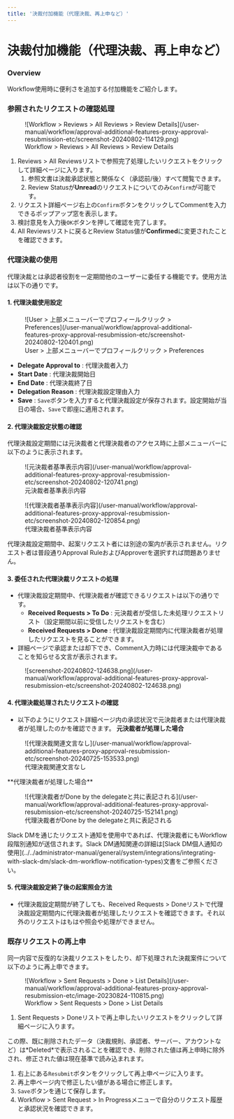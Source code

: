 ```yaml
---
title: '決裁付加機能（代理決裁、再上申など）'
---
```



# 決裁付加機能（代理決裁、再上申など）

### Overview

Workflow使用時に便利さを追加する付加機能をご紹介します。


### 参照されたリクエストの確認処理

<figure data-layout="center" data-align="center">
![Workflow &gt; Reviews &gt; All Reviews &gt; Review Details](/user-manual/workflow/approval-additional-features-proxy-approval-resubmission-etc/screenshot-20240802-114129.png)
<figcaption>
Workflow &gt; Reviews &gt; All Reviews &gt; Review Details
</figcaption>
</figure>

1. Reviews &gt; All Reviewsリストで参照完了処理したいリクエストをクリックして詳細ページに入ります。
    1. 参照文書は決裁承認状態と関係なく（承認前/後）すべて閲覧できます。
    2. Review Statusが**Unread**のリクエストについてのみ`Confirm`が可能です。
2. リクエスト詳細ページ右上の`Confirm`ボタンをクリックしてCommentを入力できるポップアップ窓を表示します。
3. 検討意見を入力後`OK`ボタンを押して確認を完了します。
4. All Reviewsリストに戻るとReview Status値が**Confirmed**に変更されたことを確認できます。



### 代理決裁の使用

代理決裁とは承認者役割を一定期間他のユーザーに委任する機能です。使用方法は以下の通りです。

#### 1. 代理決裁使用設定

<figure data-layout="center" data-align="center">
![User &gt; 上部メニューバーでプロフィールクリック &gt; Preferences](/user-manual/workflow/approval-additional-features-proxy-approval-resubmission-etc/screenshot-20240802-120401.png)
<figcaption>
User &gt; 上部メニューバーでプロフィールクリック &gt; Preferences
</figcaption>
</figure>

*  **Delegate Approval to**  : 代理決裁者入力
*  **Start Date**  : 代理決裁開始日
*  **End Date**  : 代理決裁終了日
*  **Delegation Reason**  : 代理決裁設定理由入力
*  **Save**  : `Save`ボタンを入力すると代理決裁設定が保存されます。設定開始が当日の場合、`Save`で即座に適用されます。

#### 2. 代理決裁設定状態の確認

代理決裁設定期間には元決裁者と代理決裁者のアクセス時に上部メニューバーに以下のように表示されます。
<figure data-layout="center" data-align="center">
![元決裁者基準表示内容](/user-manual/workflow/approval-additional-features-proxy-approval-resubmission-etc/screenshot-20240802-120741.png)
<figcaption>
元決裁者基準表示内容
</figcaption>
</figure>
<figure data-layout="center" data-align="center">
![代理決裁者基準表示内容](/user-manual/workflow/approval-additional-features-proxy-approval-resubmission-etc/screenshot-20240802-120854.png)
<figcaption>
代理決裁者基準表示内容
</figcaption>
</figure>
<Callout type="info">
代理決裁設定期間中、起案リクエスト者には別途の案内が表示されません。リクエスト者は普段通りApproval RuleおよびApproverを選択すれば問題ありません。
</Callout>

#### 3. 委任された代理決裁リクエストの処理

* 代理決裁設定期間中、代理決裁者が確認できるリクエストは以下の通りです。
    *  **Received Requests &gt; To Do**  : 元決裁者が受信した未処理リクエストリスト（設定期間以前に受信したリクエストを含む）
    *  **Received Requests &gt; Done**  : 代理決裁設定期間内に代理決裁者が処理したリクエストを見ることができます。
* 詳細ページで承認または却下でき、Comment入力時には代理決裁中であることを知らせる文言が表示されます。

<figure data-layout="center" data-align="center">
![screenshot-20240802-124638.png](/user-manual/workflow/approval-additional-features-proxy-approval-resubmission-etc/screenshot-20240802-124638.png)
</figure>

#### 4. 代理決裁処理されたリクエストの確認

* 以下のようにリクエスト詳細ページ内の承認状況で元決裁者または代理決裁者が処理したのかを確認できます。
**元決裁者が処理した場合**
<figure data-layout="center" data-align="center">
![代理決裁関連文言なし](/user-manual/workflow/approval-additional-features-proxy-approval-resubmission-etc/screenshot-20240725-153533.png)
<figcaption>
代理決裁関連文言なし
</figcaption>
</figure>
**代理決裁者が処理した場合**
<figure data-layout="center" data-align="center">
![代理決裁者がDone by the delegateと共に表記される](/user-manual/workflow/approval-additional-features-proxy-approval-resubmission-etc/screenshot-20240725-152141.png)
<figcaption>
代理決裁者がDone by the delegateと共に表記される
</figcaption>
</figure>
<Callout type="info">
Slack DMを通じたリクエスト通知を使用中であれば、代理決裁者にもWorkflow段階別通知が送信されます。Slack DM通知関連の詳細は[Slack DM個人通知の使用](../../administrator-manual/general/system/integrations/integrating-with-slack-dm/slack-dm-workflow-notification-types)文書をご参照ください。
</Callout>

#### 5. 代理決裁設定終了後の起案照会方法

* 代理決裁設定期間が終了しても、Received Requests &gt; Doneリストで代理決裁設定期間内に代理決裁者が処理したリクエストを確認できます。それ以外のリクエストはもはや照会や処理ができません。


### 既存リクエストの再上申

同一内容で反復的な決裁リクエストをしたり、却下処理された決裁案件について以下のように再上申できます。

<figure data-layout="center" data-align="center">
![Workflow &gt; Sent Requests &gt; Done &gt; List Details](/user-manual/workflow/approval-additional-features-proxy-approval-resubmission-etc/image-20230824-110815.png)
<figcaption>
Workflow &gt; Sent Requests &gt; Done &gt; List Details
</figcaption>
</figure>

1. Sent Requests &gt; Doneリストで再上申したいリクエストをクリックして詳細ページに入ります。

<Callout type="info">
この際、既に削除されたデータ（決裁規則、承認者、サーバー、アカウントなど）は*Deleted*で表示されることを確認でき、削除された値は再上申時に除外され、修正された値は現在基準で読み込まれます。
</Callout>

1. 右上にある`Resubmit`ボタンをクリックして再上申ページに入ります。
2. 再上申ページ内で修正したい値がある場合に修正します。
3. `Save`ボタンを通じて保存します。
4. Workflow &gt; Sent Request &gt; In Progressメニューで自分のリクエスト履歴と承認状況を確認できます。
